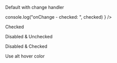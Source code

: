 

<Meta title="Inputs/IconCheckbox" component={IconCheckbox} />

Default with change handler

<Canvas>
	<Story name="Default">
		<div>
			<IconCheckbox
				svgCheckedIcon={YellowStarIcon}
				svgUncheckedIcon={GrayStarIcon}
				onChange={(checked) =>
					console.log("onChange - checked: ", checked)
				}
			/>
		</div>
	</Story>
</Canvas>

Checked

<Canvas>
	<Story name="Checked">
		<div>
			<IconCheckbox
				svgCheckedIcon={YellowStarIcon}
				svgUncheckedIcon={GrayStarIcon}
				checked={true}
			/>
		</div>
	</Story>
</Canvas>

Disabled & Unchecked

<Canvas>
	<Story name="Disabled &amp; Unchecked">
		<div>
			<IconCheckbox
				svgCheckedIcon={YellowStarIcon}
				svgUncheckedIcon={GrayStarIcon}
				disabled={true}
				checked={false}
			/>
		</div>
	</Story>
</Canvas>

Disabled & Checked

<Canvas>
	<Story name="Disabled &amp; Checked">
        <div>
            <IconCheckbox
				svgCheckedIcon={YellowStarIcon}
				svgUncheckedIcon={GrayStarIcon}
				disabled={true}
				checked={true}
			/>
        </div>
	</Story>
</Canvas>

Use alt hover color

<Canvas>
    <Story name="Use alt hover color">
        <div>
            <IconCheckbox
                svgCheckedIcon={YellowStarIcon}
                svgUncheckedIcon={GrayStarIcon}
                checked={true}
                useAltHoverColor
            />
        </div>
    </Story>
</Canvas>
